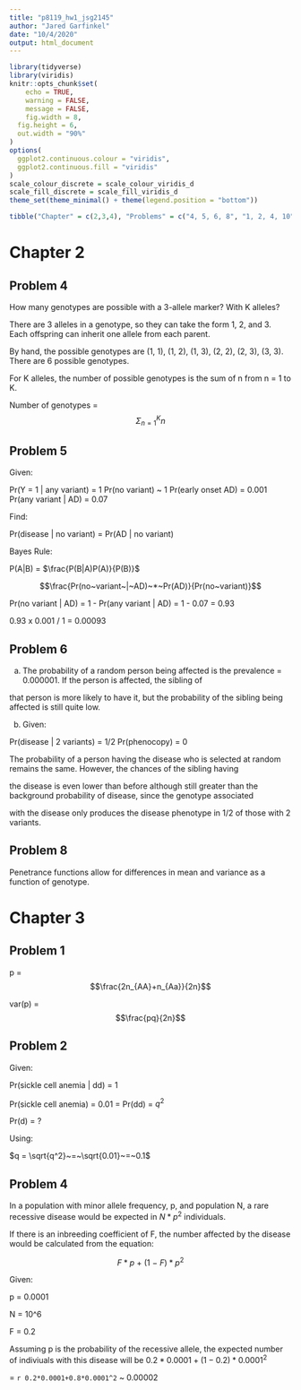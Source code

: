 ```yaml
---
title: "p8119_hw1_jsg2145"
author: "Jared Garfinkel"
date: "10/4/2020"
output: html_document
---
```


```r
library(tidyverse)
library(viridis)
knitr::opts_chunk$set(
	echo = TRUE,
	warning = FALSE,
	message = FALSE,
	fig.width = 8, 
  fig.height = 6,
  out.width = "90%"
)
options(
  ggplot2.continuous.colour = "viridis",
  ggplot2.continuous.fill = "viridis"
)
scale_colour_discrete = scale_colour_viridis_d
scale_fill_discrete = scale_fill_viridis_d
theme_set(theme_minimal() + theme(legend.position = "bottom"))
```

```r
tibble("Chapter" = c(2,3,4), "Problems" = c("4, 5, 6, 8", "1, 2, 4, 10", "1, 2, 3, 7, 8, 11, 12"))
```

# Chapter 2

## Problem 4

How many genotypes are possible with a 3-allele marker? With K alleles?

There are 3 alleles in a genotype, so they can take the form 1, 2, and 3. Each offspring can inherit one allele from each parent.

By hand, the possible genotypes are (1, 1), (1, 2), (1, 3), (2, 2), (2, 3), (3, 3). There are 6 possible genotypes.

For K alleles, the number of possible genotypes is the sum of n from n = 1 to K.

Number of genotypes = $$\Sigma_{n=1}^{K}n$$

## Problem 5

Given:

Pr(Y = 1 | any variant) = 1
Pr(no variant) ~ 1
Pr(early onset AD) = 0.001
Pr(any variant | AD) = 0.07

Find:

Pr(disease | no variant) = Pr(AD | no variant)

Bayes Rule:

P(A|B) = $\frac{P(B|A)P(A)}{P(B)}$

$$\frac{Pr(no~variant~|~AD)~*~Pr(AD)}{Pr(no~variant)}$$

Pr(no variant | AD) = 1 - Pr(any variant | AD) = 1 - 0.07 = 0.93

0.93 x 0.001 / 1 = 0.00093

## Problem 6

a) The probability of a random person being affected is the prevalence = 0.000001. If the person is affected, the sibling of 

that person is more likely to have it, but the probability of the sibling being affected is still quite low.

b) Given: 

Pr(disease | 2 variants) = 1/2
Pr(phenocopy) = 0

The probability of a person having the disease who is selected at random remains the same. However, the chances of the sibling having 

the disease is even lower than before although still greater than the background probability of disease, since the genotype associated 

with the disease only produces the disease phenotype in 1/2 of those with 2 variants.

## Problem 8

Penetrance functions allow for differences in mean and variance as a function of genotype.

# Chapter 3

## Problem 1

p = $$\frac{2n_{AA}+n_{Aa}}{2n}$$

var(p) = $$\frac{pq}{2n}$$

## Problem 2

Given:

Pr(sickle cell anemia | dd) = 1

Pr(sickle cell anemia) = 0.01 = Pr(dd) = $q^2$

Pr(d) = ?

Using:

$q = \sqrt{q^2}~=~\sqrt{0.01}~=~0.1$

## Problem 4

In a population with minor allele frequency, p, and population N, a rare recessive disease would be expected in $N*p^2$ individuals.

If there is an inbreeding coefficient of F, the number affected by the disease would be calculated from the equation:

$$F*p~+~(1~-~F)*p^2$$

Given:

p = 0.0001

N = 10^6

F = 0.2

Assuming p is the probability of the recessive allele, the expected number of indiviuals with this disease will be $0.2*0.0001+(1-0.2)*0.0001^2$

= `r 0.2*0.0001+0.8*0.0001^2` ~ 0.00002
